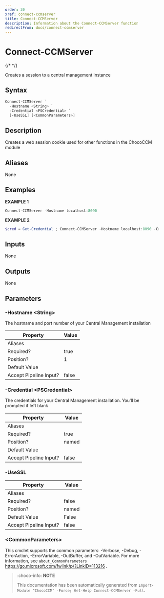 ```yaml
---
order: 30
xref: connect-ccmserver
title: Connect-CCMServer
description: Information about the Connect-CCMServer function
redirectFrom: docs/connect-ccmserver
---
```


# Connect-CCMServer

{/* <!-- This documentation is automatically generated from /Connect-CCMServer.ps1 using GenerateDocs.ps1. Contributions are welcome at the original location(s). --> */}

Creates a session to a central management instance

## Syntax

~~~powershell
Connect-CCMServer `
  -Hostname <String> `
  -Credential <PSCredential> `
  [-UseSSL] [<CommonParameters>]
~~~

## Description

Creates a web session cookie used for other functions in the ChocoCCM module


## Aliases

None

## Examples

 **EXAMPLE 1**

~~~powershell
Connect-CCMServer -Hostname localhost:8090

~~~

**EXAMPLE 2**

~~~powershell
$cred = Get-Credential ; Connect-CCMServer -Hostname localhost:8090 -Credential $cred

~~~

## Inputs

None

## Outputs

None

## Parameters

###  -Hostname &lt;String&gt;
The hostname and port number of your Central Management installation

Property               | Value
---------------------- | -----
Aliases                |
Required?              | true
Position?              | 1
Default Value          |
Accept Pipeline Input? | false

###  -Credential &lt;PSCredential&gt;
The credentials for your Central Management installation. You'll be prompted if left blank

Property               | Value
---------------------- | -----
Aliases                |
Required?              | true
Position?              | named
Default Value          |
Accept Pipeline Input? | false

###  -UseSSL
Property               | Value
---------------------- | -----
Aliases                |
Required?              | false
Position?              | named
Default Value          | False
Accept Pipeline Input? | false

### &lt;CommonParameters&gt;

This cmdlet supports the common parameters: -Verbose, -Debug, -ErrorAction, -ErrorVariable, -OutBuffer, and -OutVariable. For more information, see `about_CommonParameters` https://go.microsoft.com/fwlink/p/?LinkID=113216 .



<Xref title="Function Reference" value="chococcm-functions" />

> :choco-info: **NOTE**
> 
> This documentation has been automatically generated from `Import-Module "ChocoCCM" -Force; Get-Help Connect-CCMServer -Full`.

